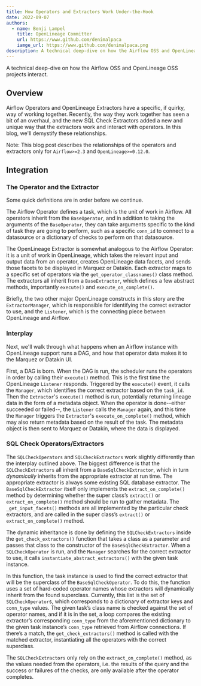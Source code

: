```yaml
---
title: How Operators and Extractors Work Under-the-Hook
date: 2022-09-07
authors: 
  - name: Benji Lampel
    title: OpenLineage Committer 
    url: https://www.github.com/denimalpaca
    iamge_url: https://www.github.com/denimalpaca.png
description: A technical deep-dive on how the Airflow OSS and OpenLineage OSS projects interact. 
---
```

A technical deep-dive on how the Airflow OSS and OpenLineage OSS projects interact. 

<!--truncate-->

## Overview

Airflow Operators and OpenLineage Extractors have a specific, if quirky, way of working together. Recently, the way they work together has seen a bit of an overhaul, and the new SQL Check Extractors added a new and unique way that the extractors work and interact with operators. In this blog, we'll demystify these relationships.

Note: This blog post describes the relationships of the operators and extractors only for `Airflow>=2.3` and `OpenLineage>=0.12.0`.

## Integration

### The Operator and the Extractor

Some quick definitions are in order before we continue.

The Airflow Operator defines a task, which is the unit of work in Airflow. All operators inherit from the `BaseOperator`, and in addition to taking the arguments of the `BaseOperator`, they can take arguments specific to the kind of task they are going to perform, such as a specific `conn_id` to connect to a datasource or a dictionary of checks to perform on that datasource.

The OpenLineage Extractor is somewhat analogous to the Airflow Operator: it is a unit of work in OpenLineage, which takes the relevant input and output data from an operator, creates OpenLineage data facets, and sends those facets to be displayed in Marquez or Datakin. Each extractor maps to a specific set of operators via the `get_operator_classnames()` class method. The extractors all inherit from a `BaseExtractor`, which defines a few abstract methods, importantly `execute()` and `execute_on_complete()`.

Briefly, the two other major OpenLineage constructs in this story are the `ExtractorManager`, which is responsible for identifying the correct extractor to use, and the `Listener`, which is the connecting piece between OpenLineage and Airflow.

### Interplay

Next, we'll walk through what happens when an Airflow instance with OpenLineage support runs a DAG, and how that operator data makes it to the Marquez or Datakin UI.

First, a DAG is born. When the DAG is run, the scheduler runs the operators in order by calling their `execute()` method. This is the first time the OpenLineage `Listener` responds. Triggered by the `execute()` event, it calls the `Manager`, which identifies the correct extractor based on the `task_id`. Then the `Extractor`'s `execute()` method is run, potentially returning lineage data in the form of a metadata object. When the operator is done--either succeeded or failed--, the `Listener` calls the `Manager` again, and this time the `Manager` triggers the `Extractor`'s `execute_on_complete()` method, which may also return metadata based on the result of the task. The metadata object is then sent to Marquez or Datakin, where the data is displayed.

### SQL Check Operators/Extractors

The `SQLCheckOperators` and `SQLCheckExtractors` work slightly differently than the interplay outlined above. The biggest difference is that the `SQLCheckExtractors` all inherit from a `BaseSqlCheckExtractor`, which in turn *dynamically* inherits from the appropriate extractor at run time. The appropriate extractor is always some existing SQL database extractor. The `BaseSqlCheckExtractor` itself only implements the `extract_on_complete()` method by determining whether the super class’s `extract()` or `extract_on_complete()` method should be run to gather metadata. The `_get_input_facets()` methods are all implemented by the particular check extractors, and are called in the super class’s `extract()` or `extract_on_complete()` method.

The dynamic inheritance is done by defining the `SQLCheckExtractors` inside the `get_check_extractors()` function that takes a class as a parameter and passes that class to the constructor of the `BaseSqlCheckExtractor`. When a `SQLCheckOperator` is run, and the `Manager` searches for the correct extractor to use, it calls `instantiate_abstract_extractors()` with the given task instance.

In this function, the task instance is used to find the correct extractor that will be the superclass of the `BaseSqlCheckOperator`. To do this, the function uses a set of hard-coded operator names whose extractors will dynamically inherit from the found superclass. Currently, this list is the set of `SQLCheckOperator`s, which corresponds to a dictionary of extractor keys and `conn_type` values. The given task’s class name is checked against the set of operator names, and if it is in the set, a loop compares the existing extractor’s corresponding `conn_type` from the aforementioned dictionary to the given task instance’s `conn_type` retrieved from Airflow connections. If there’s a match, the `get_check_extractors()` method is called with the matched extractor, instantiating all the operators with the correct superclass.

The `SQLCheckExtractors` only rely on the `extract_on_complete()` method, as the values needed from the operators, i.e. the results of the query and the success or failures of the checks, are only available after the operator completes.
